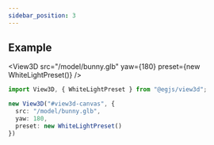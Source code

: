 ```yaml
---
sidebar_position: 3
---
```



<OptionDescriptor type="number" defaultVal="0" />

## Example
<View3D src="/model/bunny.glb" yaw={180} preset={new WhiteLightPreset()} />

```ts
import View3D, { WhiteLightPreset } from "@egjs/view3d";

new View3D("#view3d-canvas", {
  src: "/model/bunny.glb",
  yaw: 180,
  preset: new WhiteLightPreset()
})
```
